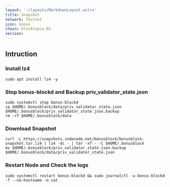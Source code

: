 ```yaml
---
layout: '~/layouts/MarkdownLayout.astro'
title: Snapshot
network: Testnet
icon: bonus
chain: blocktopia-01
version: 
---
```

## Intruction


### Install lz4
```
sudo apt install lz4 -y
```

### Stop bonus-blockd and Backup priv_validator_state.json
```
sudo systemctl stop bonus-blockd
cp $HOME/.bonusblock/data/priv_validator_state.json $HOME/.bonusblock/priv_validator_state.json.backup
rm -rf $HOME/.bonusblock/data
```

### Download Snapshot
```
curl -L https://snapshots.indonode.net/bonusblock/bonusblock-snapshot.tar.lz4 | lz4 -dc - | tar -xf - -C $HOME/.bonusblock
mv $HOME/.bonusblock/priv_validator_state.json.backup $HOME/.bonusblock/data/priv_validator_state.json
```

### Restart Node and Check the logs

```
sudo systemctl restart bonus-blockd && sudo journalctl -u bonus-blockd -f --no-hostname -o cat
```